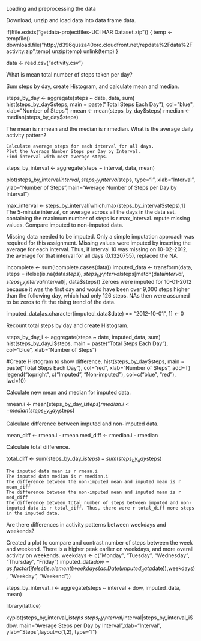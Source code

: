 Loading and preprocessing the data

Download, unzip and load data into data frame data.

if(!file.exists("getdata-projectfiles-UCI HAR Dataset.zip")) {
        temp <- tempfile()
        download.file("http://d396qusza40orc.cloudfront.net/repdata%2Fdata%2Factivity.zip",temp)
        unzip(temp)
        unlink(temp)
}

data <- read.csv("activity.csv")

What is mean total number of steps taken per day?

Sum steps by day, create Histogram, and calculate mean and median.

steps_by_day <- aggregate(steps ~ date, data, sum)
hist(steps_by_day$steps, main = paste("Total Steps Each Day"), col="blue", xlab="Number of Steps")
rmean <- mean(steps_by_day$steps)
rmedian <- median(steps_by_day$steps)

The mean is r rmean and the median is r rmedian.
What is the average daily activity pattern?

    Calculate average steps for each interval for all days.
    Plot the Average Number Steps per Day by Interval.
    Find interval with most average steps.
steps_by_interval <- aggregate(steps ~ interval, data, mean)

plot(steps_by_interval$interval,steps_by_interval$steps, type="l", xlab="Interval", ylab="Number of Steps",main="Average Number of Steps per Day by Interval")

max_interval <- steps_by_interval[which.max(steps_by_interval$steps),1]
The 5-minute interval, on average across all the days in the data set, containing the maximum number of steps is r max_interval.
mpute missing values. Compare imputed to non-imputed data.

Missing data needed to be imputed. Only a simple imputation approach was required for this assignment. Missing values were imputed by inserting the average for each interval. Thus, if interval 10 was missing on 10-02-2012, the average for that interval for all days (0.1320755), replaced the NA.

incomplete <- sum(!complete.cases(data))
imputed_data <- transform(data, steps = ifelse(is.na(data$steps), steps_by_interval$steps[match(data$interval, steps_by_interval$interval)], data$steps))
Zeroes were imputed for 10-01-2012 because it was the first day and would have been over 9,000 steps higher than the following day, which had only 126 steps. NAs then were assumed to be zeros to fit the rising trend of the data.

imputed_data[as.character(imputed_data$date) == "2012-10-01", 1] <- 0

Recount total steps by day and create Histogram.

steps_by_day_i <- aggregate(steps ~ date, imputed_data, sum)
hist(steps_by_day_i$steps, main = paste("Total Steps Each Day"), col="blue", xlab="Number of Steps")

#Create Histogram to show difference. 
hist(steps_by_day$steps, main = paste("Total Steps Each Day"), col="red", xlab="Number of Steps", add=T)
legend("topright", c("Imputed", "Non-imputed"), col=c("blue", "red"), lwd=10)

Calculate new mean and median for imputed data.

rmean.i <- mean(steps_by_day_i$steps)
rmedian.i <- median(steps_by_day_i$steps)

Calculate difference between imputed and non-imputed data.

mean_diff <- rmean.i - rmean
med_diff <- rmedian.i - rmedian

Calculate total difference.

total_diff <- sum(steps_by_day_i$steps) - sum(steps_by_day$steps)

    The imputed data mean is r rmean.i
    The imputed data median is r rmedian.i
    The difference between the non-imputed mean and imputed mean is r mean_diff
    The difference between the non-imputed mean and imputed mean is r med_diff
    The difference between total number of steps between imputed and non-imputed data is r total_diff. Thus, there were r total_diff more steps in the imputed data.

Are there differences in activity patterns between weekdays and weekends?

Created a plot to compare and contrast number of steps between the week and weekend. There is a higher peak earlier on weekdays, and more overall activity on weekends.
weekdays <- c("Monday", "Tuesday", "Wednesday", "Thursday", 
              "Friday")
imputed_data$dow = as.factor(ifelse(is.element(weekdays(as.Date(imputed_data$date)),weekdays), "Weekday", "Weekend"))

steps_by_interval_i <- aggregate(steps ~ interval + dow, imputed_data, mean)

library(lattice)

xyplot(steps_by_interval_i$steps ~ steps_by_interval_i$interval|steps_by_interval_i$dow, main="Average Steps per Day by Interval",xlab="Interval", ylab="Steps",layout=c(1,2), type="l")

